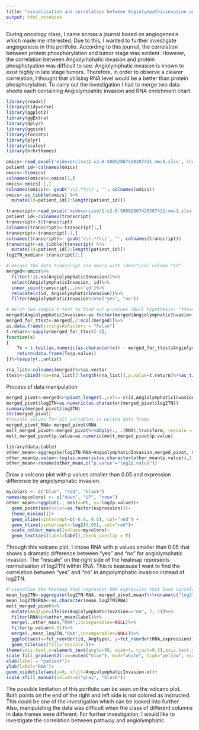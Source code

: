 ```yaml
---
title: "visualization and correlation between Angiolympathicinvasion and RNA"
output: html_notebook
---
```


During oncology class, I came across a journal based on angiogenesis which made me interested. Due to this, I wanted to further investigate angiogenesis in this portfolio. According to this journal, the correlation between protein phosphorylation and tumor stage was evident. However, the correlation between Angiolymphatic invasion and protein phosphotyation was difficult to see. 
Angiolymphatic invasion is known to exist highly in late stage tumors. Therefore, in order to observe a clearer correlation, I thought that utilising RNA level would be a better than protein phosphorylation. To carry out the investigation I had to merge two data sheets each containing Angiolympahitc invasion and RNA enrichment chart. 

```r
library(readxl)
library(tidyverse)
library(ggplot2)
library(ggExtra)
library(dplyr)
library(ggside)
library(forcats)
library(plyr)
library(scales)
library(hrbrthemes)
```

```r
omics<-read_excel('midexercise/1-s2.0-S0092867420307431-mmc6.xlsx', sheet=2,col_names = TRUE)
patient_id<-colnames(omics)
omics<-t(omics)
colnames(omics)<-omics[1,]
omics<-omics[-1,]
colnames(omics)<- gsub('\\(.*?\\)', '', colnames(omics))
omics<-as_tibble(omics) %>%
  mutate(id=patient_id[2:length(patient_id)])
```

```r
transcript<-read_excel('midexercise/1-s2.0-S0092867420307431-mmc1.xlsx',sheet=5)
patient_id<-colnames(transcript)
transcript<-t(transcript)
colnames(transcript)<-transcript[1,]
transcript<-transcript[-1,]
colnames(transcript)<- gsub('\\(.*?\\)', '', colnames(transcript))
transcript<-as_tibble(transcript) %>%
  mutate(id=patient_id[2:length(patient_id)])
log2TN_median<-transcript[2,]
```

```r
# merged the data transcript and omics with idenctical column "id"
merged<-omics%>%
  filter(!is.na(AngiolymphaticInvasion))%>%
  select(AngiolymphaticInvasion, id)%>%
  inner_join(transcript,.,by='id')%>%
  relocate(c(id, AngiolymphaticInvasion))%>%
  filter(AngiolymphaticInvasion%in%c("yes", "no"))
```

```r
# Welch Two Sample t-test to find out p-values (Null hypothesis: "ttested RNA correlates with Angiolymphatic invasion")
merged$AngiolymphaticInvasion<-as.factor(merged$AngiolymphaticInvasion)
merged_for_ttest<-merged[,2:ncol(merged)]%>%
as.data.frame(stringsAsFactors = "False")
t.return<-sapply(merged_for_ttest[-1], 
function(x) 
{
    Tx = t.test(as.numeric(as.character(x)) ~ merged_for_ttest$AngiolymphaticInvasion)
    return(data.frame(Tx$p.value))
})%>%sapply(.,unlist)

```

```r
rna_list<-colnames(merged)%>%as.vector
ttest<-cbind(rna=rna_list[3:length(rna_list)],p.value=t.return)%>%as_tibble()%>%rename(.,c("rna"="RNA","log2TN"="log2TN"))
```

Process of data manipulation
```r
merged_pivot<-merged%>%pivot_longer(.,cols=-c(id,AngiolymphaticInvasion),names_to="RNA", values_to="log2TN")%>%inner_join(.,ttest,by="RNA")%>%group_by(AngiolymphaticInvasion)
merged_pivot$log2TN=as.numeric(as.character(merged_pivot$log2TN))
summary(merged_pivot$log2TN)
str(merged_pivot)
#rescale values for all variables in melted data frame
merged_pivot_RNA<-merged_pivot$RNA
melt_merged_pivot<-merged_pivot%>%ddply(., .(RNA),transform, rescale = rescale(log2TN))%>%select(id, AngiolymphaticInvasion, log2TN, p.value, rescale)%>%arrange(id)%>%mutate(RNA=merged_pivot_RNA)
melt_merged_pivot$p.value=as.numeric(melt_merged_pivot$p.value)
```

```r
library(data.table)
other_mean<-aggregate(log2TN~RNA+AngiolymphaticInvasion,merged_pivot, mean)%>%arrange(RNA)%>%ddply(., .(RNA),mutate, FC= shift(log2TN)-log2TN)%>%filter(!is.na(FC))%>%merge(.,ttest,"RNA")%>%mutate(expression=ifelse(p.value<0.05&FC>0.6,"UP" ,ifelse(p.value<0.05&FC<(-0.6),"down","none")))%>%mutate(label=ifelse(expression!="none", RNA, NA))
other_mean$p.value<-log(as.numeric(as.character(other_mean$p.value)),2)
other_mean<-rename(other_mean,c("p.value"="log2p.value"))
```

Draw a volcano plot with p values smaller than 0.05 and expression difference by angiolymphatic invasion.
```r
mycolors <- c("blue", "red", "black")
names(mycolors) <- c("down", "UP", "none")
other_mean%>%ggplot(., aes(x=FC, y=-log2p.value))+ 
  geom_point(aes(color=as.factor(expression)))+
  theme_minimal()+
  geom_vline(xintercept=c(-0.6, 0.6), col="red") +
  geom_hline(yintercept=-log2(0.05), col="red")+
  scale_colour_manual(values=mycolors)+
  geom_text(aes(label=label),check_overlap = T)
```
Through this volcano plot, I chose RNA with p values smaller than 0.05 that shows a dramatic difference between "yes" and "no" for angiolymphatic invasion. The "rescale" on the right side of the heatmap represents normalisation of log2TN within RNA. This is beacause I want to find the correlation between "yes" and "no" in angiolymphatic invasion instead of log2TN.
```r
# viusalize the heatmap that represent RNA expression that have correlation with AngiolympathInvasion (p-value<0.01)
mean_log2TN<-aggregate(log2TN~RNA, merged_pivot,mean)%>%rename(c("log2TN"="mean"))
mean_log2TN$RNA<-as.character(mean_log2TN$RNA)
melt_merged_pivot%>%
  mutate(Angtype=ifelse(AngiolymphaticInvasion=="no", 2, 1))%>%
  filter(RNA%in%other_mean$label)%>%
  merge(.,other_mean,"RNA",incomparables=NULL)%>%
  filter(p.value<0.01)%>%
  merge(.,mean_log2TN,"RNA",incomparables=NULL)%>%
  ggplot(aes(x=fct_reorder(id, Angtype), y=fct_reorder(RNA,expression)))+
  geom_tile(aes(fill=`rescale`))+
theme(axis.text.x=element_text(angle=90, size=4, vjust=0.3),axis.text.y=element_text( size=5))+ 
scale_fill_gradient2(low=muted("blue"), mid="white", high="yellow", midpoint=0.5)+
xlab(label = "patient")+
ylab(label="RNA")+
geom_xsidetile(aes(y=0, xfill=AngiolymphaticInvasion.x))+
scale_xfill_manual(values=c("gray", "black"))
```

The possible limitation of this portfolio can be seen on the volcano plot. Both points on the end of the right and left side is not colored as instructed. This could be one of the investigation which can be looked into further. Also, manipulating the data was difficult when the class of different columns in data frames were different.
For further investigation, I would like to investigate the correlation between pathway and angiolymphatic.

